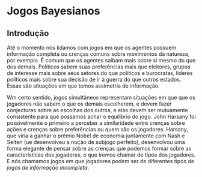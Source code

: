 # Jogos Bayesianos

## Introdução

Até o momento nós lidamos com jogos em que os agentes possuem informação completa ou crenças comuns sobre movimentos da natureza, por exemplo. É comum que os agentes saibam mais sobre si mesmo do que dos demais. Políticos sabem suas preferências mais que eleitores, grupos de interesse mais sobre seus setores do que políticos e burocratas, líderes políticos mais sobre sua decisão de ir à guerra do que outros estados. Essas são situações em que temos assimetria de informação.

Wm certo sentido, jogos simultâneos representam situações em que que os jogadores não sabem o que os demais escolherem, e devem fazer conjecturas sobre as escolhas dos outros, e elas devem ser mutuamente consistente para que possamos achar o equilíbrio do jogo. John Harsany foi possivelmente o primeiro a perceber a similaridade entre crenças sobre ações e crenças sobre preferências ou quem são os jogadores. Harsany, que viria a ganhar o prêmio Nobel de economia juntamente com Nash e Selten (ue desenvolveu a noção de subjogo perfeito), desenvolvou uma forma elegante de pensar sobre as crenças que podemos formar sobre as características dos jogadores, o que iremos chamar de tipos dos jogadores. E nós chamamos jogos em que jogadores podem ser de diferentes tipos de *jogos de informação incompleta*.


